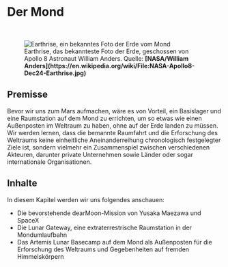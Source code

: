 
# Der Mond

<ReadingTime duration="1" />
<AudioPlayer ident="moon/introduction" />

<br/>
<figure>
<Image src={require(".//../../resources/images/moon.png")} alt="Earthrise, ein bekanntes Foto der Erde vom Mond" />
<figcaption style={{ color: "rgb(156, 156, 156)", fontSize: "14px", marginTop: "2px" }}>Earthrise, das bekannteste Foto der Erde, geschossen von Apollo 8 Astronaut William Anders. Quelle: <strong>[NASA/William Anders](https://en.wikipedia.org/wiki/File:NASA-Apollo8-Dec24-Earthrise.jpg)</strong></figcaption>
</figure>

## Premisse
Bevor wir uns zum Mars aufmachen, wäre es von Vorteil, ein Basislager und eine Raumstation auf dem Mond zu errichten, um so etwas wie einen Außenposten im Weltraum zu haben, ohne auf der Erde landen zu müssen. Wir werden lernen, dass die bemannte Raumfahrt und die Erforschung des Weltraums keine einheitliche Aneinanderreihung chronologisch festgelegter Ziele ist, sondern vielmehr ein Zusammenspiel zwischen verschiedenen Akteuren, darunter private Unternehmen sowie Länder oder sogar internationale Organisationen.

## Inhalte
In diesem Kapitel werden wir uns folgendes anschauen:

- Die bevorstehende dearMoon-Mission von Yusaka Maezawa und SpaceX
- Die Lunar Gateway, eine extraterrestrische Raumstation in der Mondumlaufbahn
- Das Artemis Lunar Basecamp auf dem Mond als Außenposten für die Erforschung des Weltraums und Gegebenheiten auf fremden Himmelskörpern

<SaveArticleSection article="moon-introduction"/>